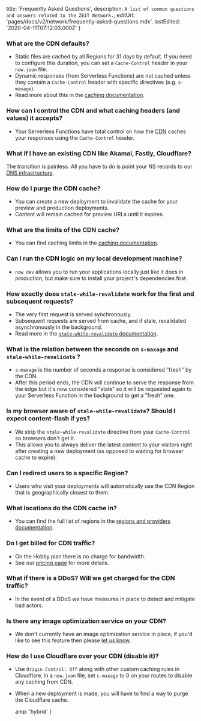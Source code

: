 
  title: 'Frequently Asked Questions',
  description: `A list of common questions and answers related to the ZEIT Network.`,
  editUrl: 'pages/docs/v2/network/frequently-asked-questions.mdx',
  lastEdited: '2020-04-11T07:12:03.000Z'
}

### What are the CDN defaults?

- Static files are cached by all Regions for 31 days by default. If you need to configure this duration, you can set a `Cache-Control` header in your `now.json` file.
- Dynamic responses (from Serverless Functions) are not cached unless they contain a `Cache-Control` header with specific directives (e.g. `s-maxage`).
- Read more about this in the [caching documentation](/docs/v2/network/caching).

### How can I control the CDN and what caching headers (and values) it accepts?

- Your Serverless Functions have total control on how the [CDN](/docs/v2/network/caching) caches your responses using the `Cache-Control` header.

### What if I have an existing CDN like Akamai, Fastly, Cloudflare?

The transition is painless. All you have to do is point your NS records to our [DNS infrastructure](/docs/v2/custom-domains#adding-a-domain).

### How do I purge the CDN cache?

- You can create a new deployment to invalidate the cache for your preview and production deployments.
- Content will remain cached for preview URLs until it expires.

### What are the limits of the CDN cache?

- You can find caching limits in the [caching documentation](/docs/v2/network/caching#limits).

### Can I run the CDN logic on my local development machine?

- `now dev` allows you to run your applications locally just like it does in production, but make sure to install your project's dependencies first.

### How exactly does `stale-while-revalidate` work for the first and subsequent requests?

- The very first request is served synchronously.
- Subsequent requests are served from cache, and if stale, revalidated asynchronously in the background.
- Read more in the [`stale-while-revalidate` documentation](/docs/v2/network/caching#Stale-While-Revalidate).

### What is the relation between the seconds on `s-maxage` and `stale-while-revalidate` ?

- `s-maxage` is the number of seconds a response is considered "fresh" by the CDN.
- After this period ends, the CDN will continue to serve the response from the edge but it's now considered "stale" so it will be requested again to your Serverless Function in the background to get a "fresh" one.

### Is my browser aware of `stale-while-revalidate`? Should I expect content-flash if yes?

- We strip the `stale-while-revalidate` directive from your `Cache-Control` so browsers don't get it.
- This allows you to always deliver the latest content to your visitors right after creating a new deployment (as opposed to waiting for browser cache to expire).

### Can I redirect users to a specific Region?

- Users who visit your deployments will automatically use the CDN Region that is geographically closest to them.

### What locations do the CDN cache in?

- You can find the full list of regions in the [regions and providers documentation](/docs/v2/network/regions-and-providers).

### Do I get billed for CDN traffic?

- On the Hobby plan there is no charge for bandwidth.
- See our [pricing page](https://zeit.co/pricing) for more details.

### What if there is a DDoS? Will we get charged for the CDN traffic?

- In the event of a DDoS we have measures in place to detect and mitigate bad actors.

### Is there any image optimization service on your CDN?

- We don't currently have an image optimization service in place, if you'd like to see this feature then please [let us know](/feedback).

### How do I use Cloudflare over your CDN (disable it)?

- Use `Origin Control: Off` along with other custom caching rules in Cloudflare, in a `now.json` file, set `s-maxage` to 0 on your routes to disable any caching from <ProductNameSimple /> CDN.
- When a new deployment is made, you will have to find a way to purge the Cloudflare cache.


  amp: 'hybrid'
}
